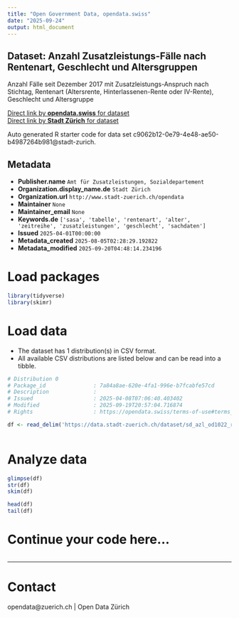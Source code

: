 ```yaml
---
title: "Open Government Data, opendata.swiss"
date: "2025-09-24"
output: html_document
---
```


## Dataset: Anzahl Zusatzleistungs-Fälle nach Rentenart, Geschlecht und Altersgruppen

Anzahl Fälle seit Dezember 2017 mit Zusatzleistungs-Anspruch nach Stichtag, Rentenart (Altersrente, Hinterlassenen-Rente oder IV-Rente), Geschlecht und Altersgruppe 


[Direct link by **opendata.swiss** for dataset](https://opendata.swiss/de/dataset/anzahl-zusatzleistungs-falle-nach-rentenart-geschlecht-und-altersgruppen)<br>
[Direct link by **Stadt Zürich** for dataset](https://data.stadt-zuerich.ch/dataset/sd_azl_od1022_rentenart_geschlecht_alter)

Auto generated R starter code for data set c9062b12-0e79-4e48-ae50-b4987264b981@stadt-zurich.

## Metadata

- **Publisher.name** `Amt für Zusatzleistungen, Sozialdepartement`
- **Organization.display_name.de** `Stadt Zürich`
- **Organization.url** `http://www.stadt-zuerich.ch/opendata`
- **Maintainer** `None`
- **Maintainer_email** `None`
- **Keywords.de** `['sasa', 'tabelle', 'rentenart', 'alter', 'zeitreihe', 'zusatzleistungen', 'geschlecht', 'sachdaten']`
- **Issued** `2025-04-01T00:00:00`
- **Metadata_created** `2025-08-05T02:28:29.192822`
- **Metadata_modified** `2025-09-20T04:48:14.234196`


# Load packages

```r

library(tidyverse)
library(skimr)

```

# Load data

-   The dataset has 1 distribution(s) in CSV format.
-   All available CSV distributions are listed below and can be read into a tibble.

```r

# Distribution 0
# Package_id               : 7a84a8ae-620e-4fa1-996e-b7fcabfe57cd
# Description              : 
# Issued                   : 2025-04-08T07:06:40.403402
# Modified                 : 2025-09-19T20:57:04.716874
# Rights                   : https://opendata.swiss/terms-of-use#terms_open

df <- read_delim('https://data.stadt-zuerich.ch/dataset/sd_azl_od1022_rentenart_geschlecht_alter/download/SOS102OD1022.csv')



```

# Analyze data

```r

glimpse(df)
str(df)
skim(df)

head(df)
tail(df)

```

# Continue your code here...

```r

```

------------------------------------------------------------------------

# Contact

opendata@zuerich.ch | Open Data Zürich
